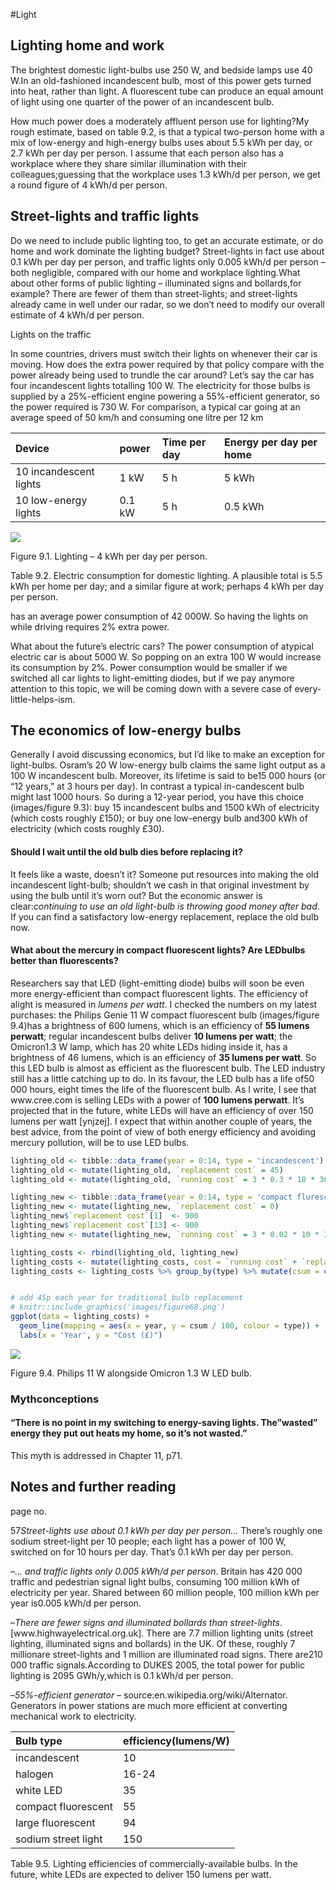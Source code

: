#Light

Lighting home and work
----------------------

The brightest domestic light-bulbs use 250 W, and bedside lamps use 40
W.In an old-fashioned incandescent bulb, most of this power gets turned
into heat, rather than light. A fluorescent tube can produce an equal
amount of light using one quarter of the power of an incandescent bulb.

How much power does a moderately affluent person use for lighting?My
rough estimate, based on table 9.2, is that a typical two-person
home with a mix of low-energy and high-energy bulbs uses about 5.5 kWh
per day, or 2.7 kWh per day per person. I assume that each person also
has a workplace where they share similar illumination with their
colleagues;guessing that the workplace uses 1.3 kWh/d per person, we get
a round figure of 4 kWh/d per person.

Street-lights and traffic lights
--------------------------------

Do we need to include public lighting too, to get an accurate estimate,
or do home and work dominate the lighting budget? Street-lights in fact
use about 0.1 kWh per day per person, and traffic lights only 0.005 kWh/d
per person – both negligible, compared with our home and workplace
lighting.What about other forms of public lighting – illuminated signs
and bollards,for example? There are fewer of them than street-lights;
and street-lights already came in well under our radar, so we don't need
to modify our overall estimate of 4 kWh/d per person.

Lights on the traffic

In some countries, drivers must switch their lights on whenever their
car is moving. How does the extra power required by that policy
compare with the power already being used to trundle the car around?
Let's say the car has four incandescent lights totalling 100 W. The
electricity for those bulbs is supplied by a 25%-efficient engine
powering a 55%-efficient generator, so the power required is 730 W. For
comparison, a typical car going at an average speed of 50 km/h and
consuming one litre per 12 km

  Device                   power    Time per day   Energy per day per home
  ------------------------ -------- -------------- ------------------------
  10 incandescent lights   1 kW     5 h            5 kWh
  10 low-energy lights     0.1 kW   5 h            0.5 kWh

![](images/figure67.png)

Figure 9.1. Lighting – 4 kWh per day per person.

Table 9.2. Electric consumption for domestic lighting. A plausible total
is 5.5 kWh per home per day; and a similar figure at work; perhaps 4 kWh
per day per person.

has an average power consumption of 42 000W. So having the lights
on while driving requires 2% extra power.

What about the future's electric cars? The power consumption of atypical
electric car is about 5000 W. So popping on an extra 100 W would increase
its consumption by 2%. Power consumption would be smaller if we switched
all car lights to light-emitting diodes, but if we pay anymore attention
to this topic, we will be coming down with a severe case
of every-little-helps-ism.

The economics of low-energy bulbs
---------------------------------

Generally I avoid discussing economics, but I'd like to make an
exception for light-bulbs. Osram's 20 W low-energy bulb claims the same
light output as a 100 W incandescent bulb. Moreover, its lifetime is said
to be15 000 hours (or "12 years," at 3 hours per day). In contrast a
typical in-candescent bulb might last 1000 hours. So during a 12-year
period, you have this choice (images/figure 9.3): buy 15 incandescent bulbs and
1500 kWh of electricity (which costs roughly £150); or buy one low-energy
bulb and300 kWh of electricity (which costs roughly £30).

#### Should I wait until the old bulb dies before replacing it?

It feels like a waste, doesn't it? Someone put resources into making
the old incandescent light-bulb; shouldn't we cash in that original
investment by using the bulb until it's worn out? But the economic answer
is clear:*continuing to use an old light-bulb is throwing good money
after bad*. If you can find a satisfactory low-energy replacement,
replace the old bulb now.

#### What about the mercury in compact fluorescent lights? Are LEDbulbs better than fluorescents?

Researchers say that LED (light-emitting diode) bulbs will soon be
even more energy-efficient than compact fluorescent lights. The
efficiency of alight is measured in *lumens per watt*. I checked the
numbers on my latest purchases: the Philips Genie 11 W compact
fluorescent bulb (images/figure 9.4)has a brightness of 600 lumens, which is an
efficiency of **55 lumens perwatt**; regular incandescent bulbs deliver
**10 lumens per watt**; the Omicron1.3 W lamp, which has 20 white LEDs
hiding inside it, has a brightness of 46 lumens, which is an efficiency
of **35 lumens per watt**. So this LED bulb is almost as efficient as the
fluorescent bulb. The LED industry still has a little catching up to do.
In its favour, the LED bulb has a life of50 000 hours, eight times the
life of the fluorescent bulb. As I write, I see that www.cree.com is
selling LEDs with a power of **100 lumens perwatt**. It's projected that
in the future, white LEDs will have an efficiency of over 150 lumens per
watt [ynjzej]. I expect that within another couple of years, the best
advice, from the point of view of both energy efficiency and avoiding
mercury pollution, will be to use LED bulbs.

```r

lighting_old <- tibble::data_frame(year = 0:14, type = 'incandescent')
lighting_old <- mutate(lighting_old, `replacement cost` = 45)
lighting_old <- mutate(lighting_old, `running cost` = 3 * 0.3 * 10 * 365)

lighting_new <- tibble::data_frame(year = 0:14, type = 'compact flurescent')
lighting_new <- mutate(lighting_new, `replacement cost` = 0)
lighting_new$`replacement cost`[1]  <- 900
lighting_new$`replacement cost`[13] <- 900
lighting_new <- mutate(lighting_new, `running cost` = 3 * 0.02 * 10 * 365)

lighting_costs <- rbind(lighting_old, lighting_new)
lighting_costs <- mutate(lighting_costs, cost = `running cost` + `replacement cost`)
lighting_costs <- lighting_costs %>% group_by(type) %>% mutate(csum = cumsum(cost))


# add 45p each year for traditional bulb replacement
# knitr::include_graphics('images/figure68.png')
ggplot(data = lighting_costs) +
  geom_line(mapping = aes(x = year, y = csum / 100, colour = type)) +
  labs(x = 'Year', y = "Cost (£)")
```

![](images/figure69.png)

Figure 9.4. Philips 11 W alongside Omicron 1.3 W LED bulb.

### Mythconceptions

#### "There is no point in my switching to energy-saving lights. The"wasted" energy they put out heats my home, so it's not wasted."

This myth is addressed in Chapter 11, p71.

Notes and further reading
-------------------------

page no.

57*Street-lights use about 0.1 kWh per day per person...* There's
roughly one sodium street-light per 10 people; each light has a power of
100 W, switched on for 10 hours per day. That's 0.1 kWh per day per
person.

–*... and traffic lights only 0.005 kWh/d per person*. Britain has 420
000 traffic and pedestrian signal light bulbs, consuming 100 million kWh
of electricity per year. Shared between 60 million people, 100 million
kWh per year is0.005 kWh/d per person.

–*There are fewer signs and illuminated bollards than
street-lights*.[www.highwayelectrical.org.uk]. There are 7.7 million
lighting units (street lighting, illuminated signs and bollards) in the
UK. Of these, roughly 7 millionare street-lights and 1 million are
illuminated road signs. There are210 000 traffic signals.According to
DUKES 2005, the total power for public lighting is 2095 GWh/y,which is
0.1 kWh/d per person.

–*55%-efficient generator* – source:en.wikipedia.org/wiki/Alternator.
Generators in power stations are much more efficient at converting
mechanical work to electricity.

  Bulb type             efficiency(lumens/W)
  --------------------- ----------------------
  incandescent          10
  halogen               16-24
  white LED             35
  compact fluorescent   55
  large fluorescent     94
  sodium street light   150

Table 9.5. Lighting efficiencies of commercially-available bulbs. In the
future, white LEDs are expected to deliver 150 lumens per watt.
